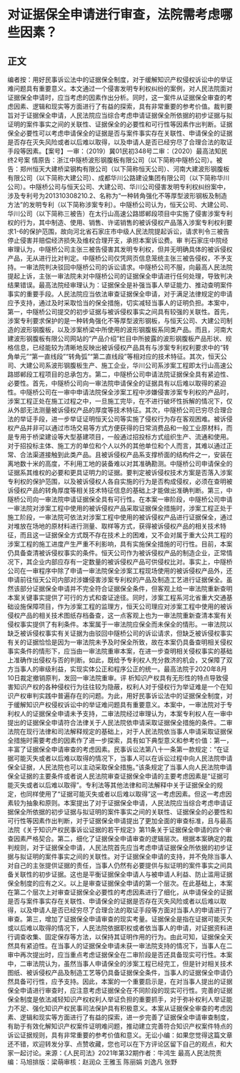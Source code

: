 # 对证据保全申请进行审查，法院需考虑哪些因素？
## 正文
编者按：用好民事诉讼法中的证据保全制度，对于缓解知识产权侵权诉讼中的举证难问题具有重要意义。本文通过一个侵害发明专利权纠纷的案例，对人民法院面对证据保全申请时，应当考虑的因素作出分析。同时，这一案件从证据保全审查的考虑因素、逻辑和现实等方面进行了有益的探索，具有非常重要的参考价值。裁判要旨对于证据保全申请，人民法院应当综合考虑申请证据保全所依据的初步证据与拟证明的案件事实之间的关联性、证据保全的必要性和可行性等因素作出判断。证据保全必要性可以考虑申请保全的证据是否与案件事实存在关联性、申请保全的证据是否存在灭失风险或者以后难以取得，以及申请人是否已经穷尽了合理合法的取证手段等因素。【案号】一审：（2019）冀01民初348号二审：（2020）最高法知民终2号案 情原告：浙江中隧桥波形钢腹板有限公司（以下简称中隧桥公司）。被告：郑州恒天大建桥梁钢构有限公司（以下简称恒天公司）、河南大建波形钢腹板有限公司（以下简称大建公司）、成都华川公路建设集团有限公司（以下简称华川公司）。中隧桥公司与恒天公司、大建公司、华川公司侵害发明专利权纠纷案中，涉及专利号为201310308210.2、名称为“一种转角强化不等厚型波形钢板及制造方法”的发明专利（以下简称涉案专利）。中隧桥公司认为，恒天公司、大建公司、华川公司（以下简称三被告）在太行山高速公路邯郸段项目中实施了侵害涉案专利权的行为，其中制造、使用、销售、许诺销售的被诉侵权产品落入涉案专利权利要求1-6的保护范围，故向河北省石家庄市中级人民法院提起诉讼，请求判令三被告停止侵害并赔偿经济损失及维权合理开支，承担本案诉讼费。审 判石家庄中院经审理认为，中隧桥公司主张三被告侵害其发明专利权，但并无明确具体的被诉侵权产品，无从进行比对判定。中隧桥公司仅凭网页信息笼统主张三被告侵权，不予支持。一审法院判决驳回中隧桥公司的诉讼请求。中隧桥公司不服，向最高人民法院提起上诉，主张一审法院未对中隧桥公司的证据保全申请进行任何处理，导致判决结果错误。最高法院经审理认为：证据保全是补强当事人举证能力、推动查明案件事实的重要手段。人民法院应当依法审查证据保全申请，对于满足法律规定的申请应予支持，通过及时采取恰当的保全措施，切实减轻当事人的证明负担。本案中，第一，中隧桥公司提交的初步证据与被诉侵权事实之间具有较强的关联性。首先，涉案专利要求保护的是一种转角强化不等厚型波形钢板，与恒天公司、大建公司制造的波形钢腹板，以及涉案桥梁中所使用的波形钢腹板系同类产品。而且，河南大建波形钢腹板有限公司网站的“产品介绍”栏目中所披露的波形钢腹板产品形状、规格信息，已经能较为清晰地反映出被诉侵权产品具有与涉案专利权利要求中的“转角单元”“第一直线段”“转角弧”“第二直线段”等相对应的技术特征。其次，恒天公司、大建公司系波形钢腹板生产、施工企业，华川公司系涉案工程即太行山高速公路邯郸段工程项目的总承包方。第二，中隧桥公司申请法院证据保全具有紧迫性、必要性。首先，中隧桥公司向一审法院申请保全的证据具有以后难以取得的紧迫性。中隧桥公司在一审中申请法院保全涉案工程中涉嫌侵害涉案专利权的产品时，涉案工程正处在施工过程之中，一旦施工完毕，在不进行破坏性拆解的情况下，仅从外部无法测量被诉侵权产品的厚度等技术特征。其次，中隧桥公司已穷尽合理合法的举证手段，进一步举证证明恒天公司等实施了侵权行为存在客观困难。被诉侵权产品并非可以通过市场交易等方式方便获得的日常消费品和一般工业原材料，而是专用于桥梁建设等大型基建项目，一般通过招投标方式组织生产、流通和使用。对于招投标主体、施工方的单位和个人以外的其他单位和个人而言，其难以通过正常、合法渠道接触到此类产品。且被诉侵权产品系支撑桥面的结构件之一，安装在离地数十米的高度，不利用工地的装备难以对其准确勘测。中隧桥公司申请保全的证据系其维权的必要和更具证明力的证据。要判定被诉侵权技术方案是否落入涉案专利权的保护范围，以及被诉侵权人各自实施的行为是否构成侵权，必须在查明被诉侵权产品的转角厚度等相关技术特征信息的基础上才能做出准确判断。第三，中隧桥公司向一审法院申请证据保全具有可行性。在本案一审阶段，中隧桥公司申请一审法院对涉案工程中使用的被诉侵权产品采取证据保全措施时，涉案工程正处于施工阶段，一审法院可依法对涉案工程中使用的被诉侵权产品进行证据保全，通过对堆放在场地的原材料进行测量、取样等方式，获得被诉侵权产品的相关技术特征，而且这一证据保全方式既不存在技术上的困难，又不会对属于重大公共工程的涉案工程的施工进度产生严重不利影响，具有实施保全措施的可行性。目前，本案仍具备查清被诉侵权事实的条件。恒天公司作为被诉侵权产品的制造企业，正常情况下，其企业内部应存有一定数量的被诉侵权产品可供侵权比对。事实上，中隧桥公司在一审程序中除了申请一审法院保全涉案工程现场使用的被诉侵权产品外，还申请前往恒天公司内部对涉嫌侵害涉案专利权的产品及制造工艺进行证据保全。虽然该部分证据保全申请并不完全符合证据保全条件，但客观上给一审法院重新查明本案关键事实提供了可行的方式和查证途径。同时，涉案工程系河北省重大交通基础设施保障项目，作为涉案工程的监理方，恒天公司理应对涉案工程中使用的被诉侵权产品的相关技术图纸存档备查，这一点客观上也为一审法院重新查清本案有关侵权事实提供了有利条件。本案属于一审法院应保全而未保全的情形。一审法院以缺乏被诉侵权事实有关证据为由驳回中隧桥公司的诉讼请求，但缺乏被诉侵权事实有关的证据恰恰是因为一审法院未予及时保全所致，故在本案仍具备查明相关侵权事实条件的情形下，应当由一审法院重审本案，在进一步查明相关侵权事实的基础上准确作出侵权与否的判断。如此，既给予专利权人充分救济的机会，又保障了双方当事人的审级利益，实现实体公正和程序公正的统一。最高法院于2020年8月10日裁定撤销原判，发回一审法院重审。评 析知识产权具有无形性的特点导致侵害知识产权的各种侵权行为往往较为隐蔽，权利人对于侵权行为举证难是一个在知识产权审判实践中普遍存在的问题。为此，用好民事诉讼法中的证据保全制度，对于缓解知识产权侵权诉讼中的举证难问题具有重要意义。本案中，一审法院对于专利权人的证据保全申请未予支持，二审法院经过审理认为，本案专利权人在一审中提出的证据保全申请符合法律关于人民法院依申请采取证据保全措施的条件。二审法院在现行法律和司法解释规定的基础上，对于人民法院依当事人申请采取证据保全措施时需要考虑的因素作了进一步探索，具有如下典型意义和参考价值：第一，丰富了证据保全申请审查的考虑因素。民事诉讼法第八十一条第一款规定：“在证据可能灭失或者以后难以取得的情况下，当事人可以在诉讼过程中向人民法院申请保全证据，人民法院也可以主动采取保全措施。”该条规定了当事人向人民法院申请保全证据的主要条件或者说人民法院审查证据保全申请的主要考虑因素是“证据可能灭失或者以后难以取得”。专利法等其他法律和司法解释中关于证据保全的规定，也同样使用了“证据可能灭失或者以后难以取得”这一考虑因素。但这一考虑因素较为抽象和原则。本案提出了对于证据保全申请，人民法院应当综合考虑申请证据保全所依据的初步证据与拟证明的案件事实之间的关联性、证据保全的必要性和可行性等因素作出判断，对于证据保全申请提出了更加全面的审查标准，且与最高法院《关于知识产权民事诉讼证据的若干规定》第11条关于证据保全申请的四个审查因素严格契合。第二，细化了证据保全申请审查的逻辑层次。根据本案确定的裁判规则，对于证据保全申请，人民法院首先应当考虑申请证据保全所依据的初步证据与拟证明的案件事实之间的关联性。对于证据保全申请的支持，并不免除当事人对自己的主张提供证据的责任，当事人仍然有必要提供与拟证明的案件事实之间具备关联性的初步证据。这也是平衡证据保全申请人与被申请人利益、防止滥用证据保全制度的应有之义。以上是审查证据保全申请的第一个层次。在此基础上，本案在第二个层次上对审查证据保全必要性的考虑因素进行了细化，从申请保全的证据是否与案件事实存在关联性、申请保全的证据是否存在灭失风险或者以后难以取得，以及申请人是否已经穷尽了合理合法的取证手段等方面对当事人的申请进行了审查。第三，增加了证据保全申请审查的现实考量。证据保全是指在证据可能灭失或以后难以取得的情况下，人民法院依据职权或者依当事人的申请，对证据资料进行调查收集、固定保存等方法，以保持其证明作用的行为。由此可知，证据保全天然具有紧迫性。在当事人的证据保全申请未获一审法院支持的情况下，当事人在二审中再次提出时，应当重点考虑证据保全在二审阶段是否还具备现实可行性。本案中，二审法院认为，虽然当事人申请保全的涉案工程已经完工，但是针对相关技术图纸、被诉侵权产品及制造工艺等仍具备证据保全条件，当事人的证据保全申请仍然具备可行性，应予支持。因此，本案的一个重要启示是，在对当事人提出的证据保全申请进行审查时，应注意考虑证据保全在不同阶段的现实可行性。完善的证据保全制度是依法减轻知识产权权利人举证负担的重要抓手，对于弥补权利人举证能力不足、强化知识产权民事司法保护具有积极意义。本案从证据保全审查的考虑因素、逻辑和现实等方面进行了有益的探索，进一步完善了证据保全申请审查制度，有助于有效化解知识产权案件证明难问题，推动建立完善符合知识产权案件特点的诉讼证据规则，具有非常重要的参考价值和意义。无讼小编：如果您觉得这篇文章还不错，欢迎转发分享、点赞收藏，您也可以在下方评论区留下自己的观点，和大家一起讨论。来源：《人民司法》2021年第32期作者：牛鸿生 最高人民法院责编：马旭排版：梁萌审核：赵润众 王雅玉 陈丽娟 刘逸凡 张野